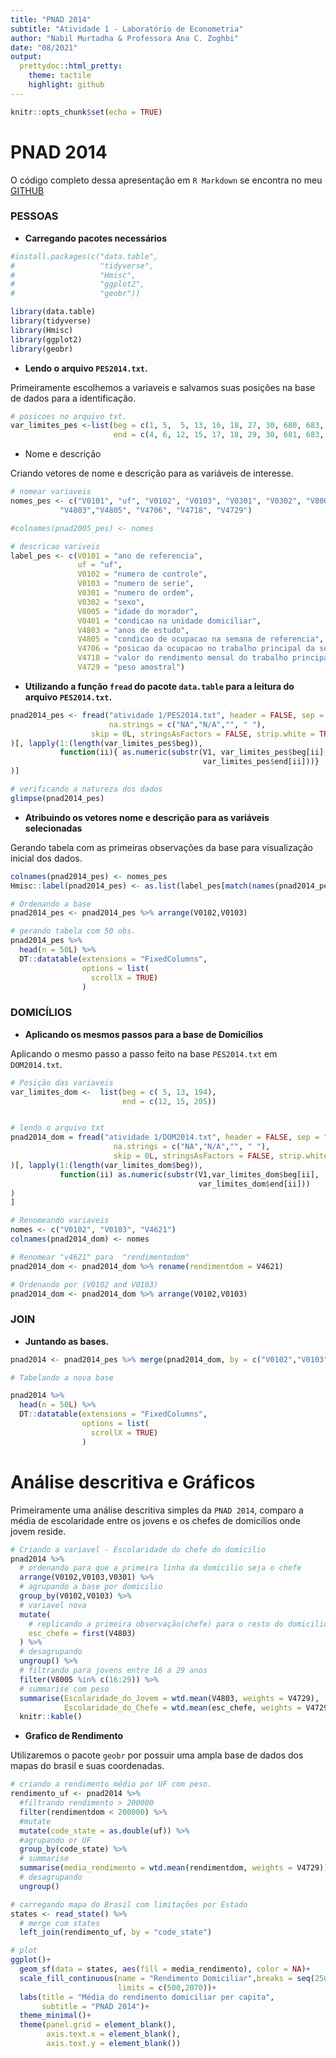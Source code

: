 ---
title: "PNAD 2014"
subtitle: "Atividade 1 - Laboratório de Econometria"
author: "Nabil Murtadha & Professora Ana C. Zoghbi"
date: "08/2021"
output:
  prettydoc::html_pretty:
    theme: tactile
    highlight: github
---

```{r setup, include=FALSE}
knitr::opts_chunk$set(echo = TRUE)
```

# PNAD 2014

O código completo dessa apresentação em `R Markdown` se encontra no meu [GITHUB](https://github.com/nabilmurtadha/Trabalhos)

### PESSOAS 

* **Carregando pacotes necessários**

```{r pacotes, message=FALSE, results='hide', warning=FALSE}

#install.packages(c("data.table",
#                   "tidyverse",
#                   "Hmisc",
#                   "ggplot2",
#                   "geobr"))

library(data.table)
library(tidyverse)
library(Hmisc)
library(ggplot2)
library(geobr)

```


* **Lendo o arquivo `PES2014.txt`.**

Primeiramente escolhemos a variaveis e salvamos suas posições na base de dados para a identificação. 
```{r limites, message=FALSE, warning=FALSE}

# posicoes no arquivo txt.
var_limites_pes <-list(beg = c(1, 5,  5, 13, 16, 18, 27, 30, 680, 683, 684, 702, 768),
                       end = c(4, 6, 12, 15, 17, 18, 29, 30, 681, 683, 685, 713, 772))

```

* Nome e descrição

Criando vetores de nome e descrição para as variáveis de interesse.
```{r label, message=FALSE, warning=FALSE}
# nomear variaveis
nomes_pes <- c("V0101", "uf", "V0102", "V0103", "V0301", "V0302", "V8005", "V0401", 
           "V4803","V4805", "V4706", "V4718", "V4729")

#colnames(pnad2005_pes) <- nomes

# descricao variveis
label_pes <- c(V0101 = "ano de referencia",
               uf = "uf",
               V0102 = "numero de controle", 
               V0103 = "numero de serie", 
               V0301 = "numero de ordem", 
               V0302 = "sexo", 
               V8005 = "idade do morador", 
               V0401 = "condicao na unidade domiciliar", 
               V4803 = "anos de estudo", 
               V4805 = "condicao de ocupacao na semana de referencia", 
               V4706 = "posicao da ocupacao no trabalho principal da semana de referencia", 
               V4718 = "valor do rendimento mensal do trabalho principal", 
               V4729 = "peso amostral")

```


* **Utilizando a função `fread` do pacote `data.table` para a leitura do arquivo `PES2014.txt`.**

```{r fread, message=FALSE, warning=FALSE}
pnad2014_pes <- fread("atividade 1/PES2014.txt", header = FALSE, sep = "",
                      na.strings = c("NA","N/A","", " "),
                  skip = 0L, stringsAsFactors = FALSE, strip.white = TRUE
)[, lapply(1:(length(var_limites_pes$beg)), 
           function(ii){ as.numeric(substr(V1, var_limites_pes$beg[ii],
                                           var_limites_pes$end[ii]))}
)]

# verificando a natureza dos dados
glimpse(pnad2014_pes)

```


* **Atribuindo os vetores nome e descrição para as variáveis selecionadas**

Gerando tabela com as primeiras observações da base para visualização inicial dos dados.
```{r table pessoas, message=FALSE, warning=FALSE}

colnames(pnad2014_pes) <- nomes_pes
Hmisc::label(pnad2014_pes) <- as.list(label_pes[match(names(pnad2014_pes), names(label_pes))])

# Ordenando a base
pnad2014_pes <- pnad2014_pes %>% arrange(V0102,V0103)

# gerando tabela com 50 obs.
pnad2014_pes %>%
  head(n = 50L) %>%
  DT::datatable(extensions = "FixedColumns",
                options = list(
                  scrollX = TRUE)
                )

```


### DOMICÍLIOS

* **Aplicando os mesmos passos para a base de Domicílios**

Aplicando o mesmo passo a passo feito na base `PES2014.txt` em `DOM2014.txt`.

```{r domicilios, message=FALSE, warning=FALSE}

# Posição das variaveis
var_limites_dom <-  list(beg = c( 5, 13, 194),
                         end = c(12, 15, 205))


# lendo o arquivo txt
pnad2014_dom = fread("atividade 1/DOM2014.txt", header = FALSE, sep = "",
                       na.strings = c("NA","N/A","", " "),
                       skip = 0L, stringsAsFactors = FALSE, strip.white = TRUE
)[, lapply(1:(length(var_limites_dom$beg)),
           function(ii) as.numeric(substr(V1,var_limites_dom$beg[ii],
                                          var_limites_dom$end[ii]))
)
]

# Renomeando variaveis
nomes <- c("V0102", "V0103", "V4621")
colnames(pnad2014_dom) <- nomes

# Renomear "v4621" para  "rendimentodom"
pnad2014_dom <- pnad2014_dom %>% rename(rendimentdom = V4621)

# Ordenando por (V0102 and V0103)
pnad2014_dom <- pnad2014_dom %>% arrange(V0102,V0103)


```


### JOIN

* **Juntando as bases.**
```{r merge, message=FALSE, warning=FALSE}
pnad2014 <- pnad2014_pes %>% merge(pnad2014_dom, by = c("V0102","V0103"))

# Tabelando a nova base

pnad2014 %>%
  head(n = 50L) %>%
  DT::datatable(extensions = "FixedColumns",
                options = list(
                  scrollX = TRUE)
                )

```


# Análise descritiva e Gráficos

Primeiramente uma análise descritiva simples da `PNAD 2014`, comparo a média de escolaridade entre os jovens e os chefes de domicílios onde jovem reside.

```{r descritiva, message=FALSE, warning=FALSE}

# Criando a variavel - Escolaridade do chefe do domicilio
pnad2014 %>%
  # ordenando para que a primeira linha da domicilio seja o chefe
  arrange(V0102,V0103,V0301) %>%
  # agrupando a base por domicilio
  group_by(V0102,V0103) %>%
  # variavel nova
  mutate(
    # replicando a primeira observação(chefe) para o resto do domicilio
    esc_chefe = first(V4803)
  ) %>% 
  # desagrupando 
  ungroup() %>%
  # filtrando para jovens entre 16 a 29 anos
  filter(V8005 %in% c(16:29)) %>%
  # summarise com peso
  summarise(Escolaridade_do_Jovem = wtd.mean(V4803, weights = V4729),
            Escolaridade_do_Chefe = wtd.mean(esc_chefe, weights = V4729)) %>%
  knitr::kable()
```


* **Grafico de Rendimento**

Utilizaremos o pacote `geobr` por possuir uma ampla base de dados dos mapas do brasil e suas coordenadas.

```{r mapa, message=FALSE, warning=FALSE}

# criando a rendimento médio por UF com peso.
rendimento_uf <- pnad2014 %>%
  #filtrando rendimento > 200000
  filter(rendimentdom < 200000) %>%
  #mutate
  mutate(code_state = as.double(uf)) %>%
  #agrupando or UF
  group_by(code_state) %>%
  # summarise
  summarise(media_rendimento = wtd.mean(rendimentdom, weights = V4729)) %>%
  # desagrupando
  ungroup()
```

```{r geobrjoin, message=FALSE, warning=FALSE, results='hide'}
# carregando mapa do Brasil com limitações por Estado
states <- read_state() %>%
  # merge com states
  left_join(rendimento_uf, by = "code_state")
```

```{r plot, fig.align='center', warning=FALSE, message=FALSE}

# plot
ggplot()+
  geom_sf(data = states, aes(fill = media_rendimento), color = NA)+
  scale_fill_continuous(name = "Rendimento Domiciliar",breaks = seq(250,2000,250),
                        limits = c(500,2070))+
  labs(title = "Média do rendimento domiciliar per capita",
       subtitle = "PNAD 2014")+
  theme_minimal()+
  theme(panel.grid = element_blank(),
        axis.text.x = element_blank(),
        axis.text.y = element_blank())

```


  





